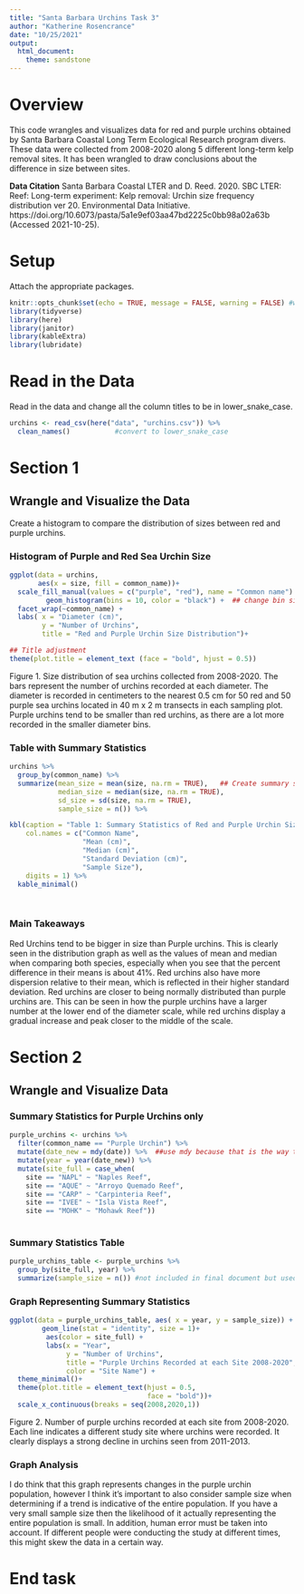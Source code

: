 ```yaml
---
title: "Santa Barbara Urchins Task 3"
author: "Katherine Rosencrance"
date: "10/25/2021"
output: 
  html_document: 
    theme: sandstone
---
```


# Overview

This code wrangles and visualizes data for red and purple urchins obtained by Santa Barbara Coastal Long Term Ecological Research program divers. These data were collected from 2008-2020 along 5 different long-term kelp removal sites. It has been wrangled to draw conclusions about the difference in size between sites.

**Data Citation** Santa Barbara Coastal LTER and D. Reed. 2020. SBC LTER: Reef: Long-term experiment: Kelp removal: Urchin size frequency distribution ver 20. Environmental Data Initiative. https://doi.org/10.6073/pasta/5a1e9ef03aa47bd2225c0bb98a02a63b (Accessed 2021-10-25).

# Setup
Attach the appropriate packages.
```r
knitr::opts_chunk$set(echo = TRUE, message = FALSE, warning = FALSE) #we do not want messages or warnings showing up in our entire html
library(tidyverse)
library(here)
library(janitor)
library(kableExtra)
library(lubridate)

```


# Read in the Data
Read in the data and change all the column titles to be in lower_snake_case.
```r
urchins <- read_csv(here("data", "urchins.csv")) %>% 
  clean_names()           #convert to lower_snake_case
```

# Section 1
## Wrangle and Visualize the Data
Create a histogram to compare the distribution of sizes between red and purple urchins.

### Histogram of Purple and Red Sea Urchin Size 
```r
ggplot(data = urchins,
       aes(x = size, fill = common_name))+
  scale_fill_manual(values = c("purple", "red"), name = "Common name") + ## use this to choose specific colors for each factor
         geom_histogram(bins = 10, color = "black") +  ## change bin size from default
  facet_wrap(~common_name) +
  labs( x = "Diameter (cm)",
        y = "Number of Urchins",
        title = "Red and Purple Urchin Size Distribution")+

## Title adjustment
theme(plot.title = element_text (face = "bold", hjust = 0.5))

```


Figure 1. Size distribution of sea urchins collected from 2008-2020. The bars represent the number of urchins recorded at each diameter. The diameter is recorded in centimeters to the nearest 0.5 cm for 50 red and 50 purple sea urchins located in 40 m x 2 m transects in each sampling plot. Purple urchins tend to be smaller than red urchins, as there are a lot more recorded in the smaller diameter bins.


### Table with Summary Statistics
```r
urchins %>% 
  group_by(common_name) %>% 
  summarize(mean_size = mean(size, na.rm = TRUE),   ## Create summary statistics including mean, standard deviation, and sample size
            median_size = median(size, na.rm = TRUE),
            sd_size = sd(size, na.rm = TRUE),
            sample_size = n()) %>% 

kbl(caption = "Table 1: Summary Statistics of Red and Purple Urchin Size. Diameter of the urchin is recorded in centimeters to the nearest 0.5 cm for 50 red and 50 purple sea urchins located in 40 m x 2 m transects in each sampling plot. The summary statistics have been calculated and put into a table to compare between species.",
    col.names = c("Common Name",
                  "Mean (cm)",
                  "Median (cm)",
                  "Standard Deviation (cm)",
                  "Sample Size"),
    digits = 1) %>% 
  kable_minimal()

            
```
### Main Takeaways
Red Urchins tend to be bigger in size than Purple urchins. This is clearly seen in the distribution graph as well as the values of mean and median when comparing both species, especially when you see that the percent difference in their means is about 41%. Red urchins also have more dispersion relative to their mean, which is reflected in their higher standard deviation. Red urchins are closer to being normally distributed than purple urchins are. This can be seen in how the purple urchins have a larger number at the lower end of the diameter scale, while red urchins display a gradual increase and peak closer to the middle of the scale. 

# Section 2

## Wrangle and Visualize Data

### Summary Statistics for Purple Urchins only
```r
purple_urchins <- urchins %>% 
  filter(common_name == "Purple Urchin") %>% 
  mutate(date_new = mdy(date)) %>%  ##use mdy because that is the way they are listed here
  mutate(year = year(date_new)) %>% 
  mutate(site_full = case_when(
    site == "NAPL" ~ "Naples Reef",
    site == "AQUE" ~ "Arroyo Quemado Reef",
    site == "CARP" ~ "Carpinteria Reef",
    site == "IVEE" ~ "Isla Vista Reef",
    site == "MOHK" ~ "Mohawk Reef"))
  
```

### Summary Statistics Table
```r
purple_urchins_table <- purple_urchins %>% 
  group_by(site_full, year) %>% 
  summarize(sample_size = n()) #not included in final document but used to create graph below

```

### Graph Representing Summary Statistics
```r
ggplot(data = purple_urchins_table, aes( x = year, y = sample_size)) +
        geom_line(stat = "identity", size = 1)+
         aes(color = site_full) +
         labs(x = "Year",
              y = "Number of Urchins",
              title = "Purple Urchins Recorded at each Site 2008-2020",
              color = "Site Name") +
  theme_minimal()+
  theme(plot.title = element_text(hjust = 0.5,
                                  face = "bold"))+
  scale_x_continuous(breaks = seq(2008,2020,1))

```


Figure 2. Number of purple urchins recorded at each site from 2008-2020. Each line indicates a different study site where urchins were recorded. It clearly displays a strong decline in urchins seen from 2011-2013.

### Graph Analysis
I do think that this graph represents changes in the purple urchin population, however I think it's important to also consider sample size when determining if a trend is indicative of the entire population. If you have a very small sample size then the likelihood of it actually representing the entire population is small. In addition, human error must be taken into account. If different people were conducting the study at different times, this might skew the data in a certain way.

# End task



